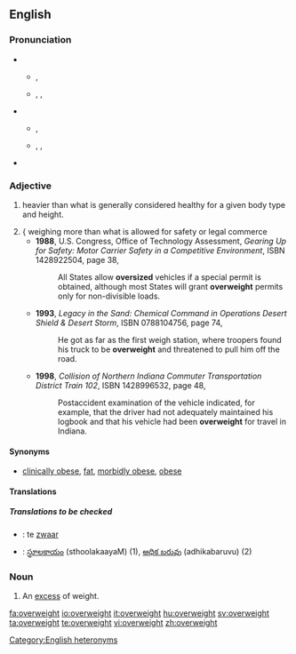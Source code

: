 ==English==

===Pronunciation===
*{{sense|adjective}}
**{{a|UK}} {{IPA|/ˌəʊvəˈweɪt/}}, {{SAMPA|/%@Uv@"weIt/}}
**{{a|US}} {{enPR|ō'vər-wātʹ}}, {{IPA|/ˌoʊvɚˈweɪt/}}, {{SAMPA|/%oUv@`"weIt/}}
*{{sense|noun}}
**{{a|UK}} {{IPA|/ˈəʊvəweɪt/}}, {{SAMPA|/"@Uv@weIt/}}
**{{a|US}} {{enPR|ōʹvər-wāt}}, {{IPA|/ˈoʊvɚweɪt/}}, {{SAMPA|/"oUv@`weIt/}}
*{{rhymes|eɪt}}
[[Category:English heteronyms]]

===Adjective===
{{en-adj}}

# {{context|of a person}} heavier than what is generally considered healthy for a given body type and height.
# {{{context|transportation industry|of a vehicle}} weighing more than what is allowed for safety or legal commerce
#* '''1988''', U.S. Congress, Office of Technology Assessment, ''Gearing Up for Safety: Motor Carrier Safety in a Competitive Environment'', ISBN 1428922504, page 38,
#*: All States allow '''oversized''' vehicles if a special permit is obtained, although most States will grant '''overweight''' permits only for non-divisible loads. 
#* '''1993''', ''Legacy in the Sand: Chemical Command in Operations Desert Shield & Desert Storm'', ISBN 0788104756, page 74,
#*: He got as far as the first weigh station, where troopers found his truck to be '''overweight''' and threatened to pull him off the road.
#* '''1998''', ''Collision of Northern Indiana Commuter Transportation District Train 102'', ISBN 1428996532, page 48,
#*: Postaccident examination of the vehicle indicated, for example, that the driver had not adequately maintained his logbook and that his vehicle had been '''overweight''' for travel in Indiana.

====Synonyms====
*{{sense|of a person}} [[clinically obese]], [[fat]], [[morbidly obese]], [[obese]]
{{saurus|fat|obese}}

====Translations====
{{trans-top|of a person, heavier than is healthy}}
{{trans-mid}}
{{trans-bottom}}

{{trans-top|of a vehicle, weighing more than is allowed}}
{{trans-mid}}
{{trans-bottom}}

=====Translations to be checked=====
{{checktrans}}
*{{ttbc|Dutch}}: te [[zwaar]]
*{{ttbc|Telugu}}: [[స్థూలకాయం]] (sthoolakaayaM) (1), [[అధిక బరువు]] (adhikabaruvu) (2)

===Noun===
{{en-noun|-}}

#An [[excess]] of weight.

[[fa:overweight]]
[[io:overweight]]
[[it:overweight]]
[[hu:overweight]]
[[sv:overweight]]
[[ta:overweight]]
[[te:overweight]]
[[vi:overweight]]
[[zh:overweight]]